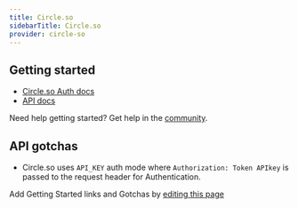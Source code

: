 ```yaml
---
title: Circle.so
sidebarTitle: Circle.so
provider: circle-so
---
```



<Overview />
<PreBuiltTooling provider={providers[pageMetadata.provider]} />
<PreBuiltUseCases />


## Getting started

-   [Circle.so Auth docs](https://api.circle.so/#intro)
-   [API docs](https://api.circle.so/)

<Tip>Need help getting started? Get help in the [community](https://nango.dev/slack).</Tip>

## API gotchas

- Circle.so uses `API_KEY` auth mode where `Authorization: Token APIkey` is passed to the request header for Authentication.

<Note>Add Getting Started links and Gotchas by [editing this page](https://github.com/nangohq/nango/tree/master/docs-v2/integrations/all/circle-so.mdx)</Note>